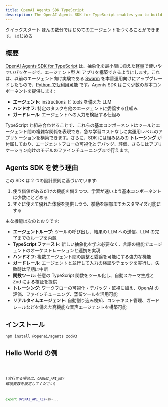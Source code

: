 ```yaml
---
title: OpenAI Agents SDK TypeScript
description: The OpenAI Agents SDK for TypeScript enables you to build agentic AI apps in a lightweight, easy-to-use package with very few abstractions.
---
```




<Hero>
  <Fragment slot="title">クイックスタート</Fragment>
  <Fragment slot="description">
    ほんの数分ではじめてのエージェントをつくることができます。
  </Fragment>
  <Fragment slot="cta">はじめる</Fragment>
</Hero>

## 概要

[OpenAI Agents SDK for TypeScript](https://github.com/openai/openai-agents-js) は、抽象化を最小限に抑えた軽量で使いやすいパッケージで、エージェント型 AI アプリを構築できるようにします。これは、以前のエージェント向け実験である [Swarm](https://github.com/openai/swarm/tree/main) を本番運用向けにアップグレードしたもので、[Python でも利用可能](https://github.com/openai/openai-agents-python) です。Agents SDK はごく少数の基本コンポーネントを提供します:

- **エージェント**: instructions と tools を備えた LLM
- **ハンドオフ**: 特定のタスクを他のエージェントに委譲する仕組み
- **ガードレール**: エージェントへの入力を検証する仕組み

TypeScript と組み合わせることで、これらの基本コンポーネントはツールとエージェント間の複雑な関係を表現でき、急な学習コストなしに実運用レベルのアプリケーションを構築できます。さらに、SDK には組み込みの **トレーシング** が付属しており、エージェントフローの可視化とデバッグ、評価、さらにはアプリケーション向けのモデルのファインチューニングまで行えます。

## Agents SDK を使う理由

この SDK は 2 つの設計原則に基づいています:

1. 使う価値があるだけの機能を備えつつ、学習が速いよう基本コンポーネントは少数にとどめる
2. すぐに使えて優れた体験を提供しつつ、挙動を細部までカスタマイズ可能にする

主な機能は次のとおりです:

- **エージェントループ**: ツールの呼び出し、結果の LLM への送信、LLM の完了までのループを内蔵
- **TypeScript ファースト**: 新しい抽象化を学ぶ必要なく、言語の機能でエージェントのオーケストレーションと連携を実現
- **ハンドオフ**: 複数エージェント間の調整と委譲を可能にする強力な機能
- **ガードレール**: エージェントと並行して入力の検証やチェックを実行し、失敗時は早期に中断
- **関数ツール**: 任意の TypeScript 関数をツール化し、自動スキーマ生成と Zod による検証を提供
- **トレーシング**: ワークフローの可視化・デバッグ・監視に加え、OpenAI の評価、ファインチューニング、蒸留ツールを活用可能
- **リアルタイムエージェント**: 自動割り込み検知、コンテキスト管理、ガードレールなどを備えた高機能な音声エージェントを構築可能

## インストール

```bash
npm install @openai/agents zod@3
```

## Hello World の例

<Code lang="typescript" code={helloWorldExample} title="Hello World" />

(_実行する場合は、`OPENAI_API_KEY` 環境変数を設定してください_)

```bash
export OPENAI_API_KEY=sk-...
```
